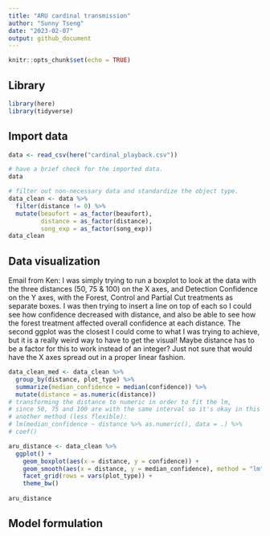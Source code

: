 ```yaml
---
title: "ARU cardinal transmission"
author: "Sunny Tseng"
date: "2023-02-07"
output: github_document
---
```


```r
knitr::opts_chunk$set(echo = TRUE)
```


## Library

```r
library(here)
library(tidyverse)
```


## Import data

```r
data <- read_csv(here("cardinal_playback.csv"))

```



```r
# have a brief check for the imported data. 
data
```


```r
# filter out non-necessary data and standardize the object type.
data_clean <- data %>%
  filter(distance != 0) %>%
  mutate(beaufort = as_factor(beaufort),
         distance = as_factor(distance),
         song_exp = as_factor(song_exp)) 
data_clean
```



## Data visualization

Email from Ken: I was simply trying to run a boxplot to look at the data with the three distances (50, 75 & 100) on the X axes, and Detection Confidence on the Y axes, with the Forest, Control and Partial Cut treatments as separate boxes.  I was then trying to insert a line on top of each so I could see how confidence decreased with distance, and also be able to see how the forest treatment affected overall confidence at each distance.  The second ggplot was the closest I could come to what I was trying to achieve, but it is a really weird way to have to get the visual!   Maybe distance has to be a factor for this to work instead of an integer?  Just not sure that would have the X axes spread out in a proper linear fashion. 

```r
data_clean_med <- data_clean %>% 
  group_by(distance, plot_type) %>%
  summarize(median_confidence = median(confidence)) %>%
  mutate(distance = as.numeric(distance)) 
# transforming the distance to numeric in order to fit the lm, 
# since 50, 75 and 100 are with the same interval so it's okay in this case. 
# another method (less flexible): 
# lm(median_confidence ~ distance %>% as.numeric(), data = .) %>% 
# coef()

aru_distance <- data_clean %>%
  ggplot() +
    geom_boxplot(aes(x = distance, y = confidence)) +
    geom_smooth(aes(x = distance, y = median_confidence), method = "lm", se = FALSE, data = data_clean_med) +
    facet_grid(rows = vars(plot_type)) +
    theme_bw()
    
aru_distance

```

## Model formulation













